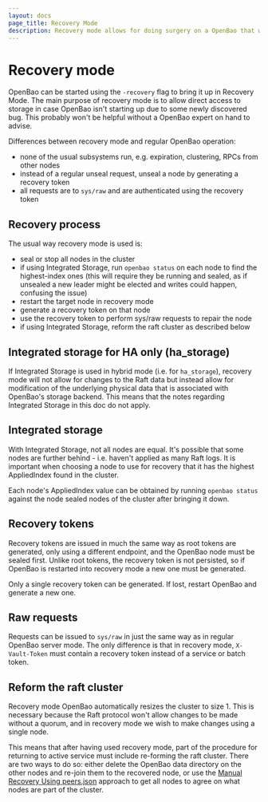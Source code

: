 ```yaml
---
layout: docs
page_title: Recovery Mode
description: Recovery mode allows for doing surgery on a OpenBao that won't start.
---
```


# Recovery mode

OpenBao can be started using the `-recovery` flag to bring it up in Recovery Mode.
The main purpose of recovery mode is to allow direct access to storage in case
OpenBao isn't starting up due to some newly discovered bug.  This probably won't
be helpful without a OpenBao expert on hand to advise.

Differences between recovery mode and regular OpenBao operation:
- none of the usual subsystems run, e.g. expiration, clustering, RPCs from other nodes
- instead of a regular unseal request, unseal a node by generating a recovery token
- all requests are to `sys/raw` and are authenticated using the recovery token

## Recovery process

The usual way recovery mode is used is:
- seal or stop all nodes in the cluster
- if using Integrated Storage, run `openbao status` on each node to find the highest-index ones
  (this will require they be running and sealed, as if unsealed a new leader might be
  elected and writes could happen, confusing the issue)
- restart the target node in recovery mode
- generate a recovery token on that node
- use the recovery token to perform sys/raw requests to repair the node
- if using Integrated Storage, reform the raft cluster as described below

## Integrated storage for HA only (ha_storage)

If Integrated Storage is used in hybrid mode (i.e. for `ha_storage`),
recovery mode will not allow for changes to the Raft data but instead allow for
modification of the underlying physical data that is associated with OpenBao's
storage backend.  This means that the notes regarding Integrated Storage in
this doc do not apply.

## Integrated storage

With Integrated Storage, not all nodes are equal.  It's possible that some
nodes are further behind - i.e. haven't applied as many Raft logs.  It is
important when choosing a node to use for recovery that it has the highest
AppliedIndex found in the cluster.

Each node's AppliedIndex value can be obtained by running `openbao status` against
the node sealed nodes of the cluster after bringing it down.

## Recovery tokens

Recovery tokens are issued in much the same way as root tokens are generated,
only using a different endpoint, and the OpenBao node must be sealed first.
Unlike root tokens, the recovery token is not persisted, so if OpenBao
is restarted into recovery mode a new one must be generated.

Only a single recovery token can be generated. If lost, restart OpenBao and
generate a new one.

## Raw requests

Requests can be issued to `sys/raw` in just the same way as in regular OpenBao
server mode. The only difference is that in recovery mode, `X-Vault-Token`
must contain a recovery token instead of a service or batch token.

## Reform the raft cluster

Recovery mode OpenBao automatically resizes the cluster to size 1.  This is
necessary because the Raft protocol won't allow changes to be made without a
quorum, and in recovery mode we wish to make changes using a single node.

This means that after having used recovery mode, part of the procedure for
returning to active service must include re-forming the raft cluster.  There
are two ways to do so: either delete the OpenBao data directory on the other nodes
and re-join them to the recovered node, or use the
[Manual Recovery Using peers.json](/vault/docs/concepts/integrated-storage#manual-recovery-using-peers-json)
approach to get all nodes to agree on what nodes are part of the cluster.

